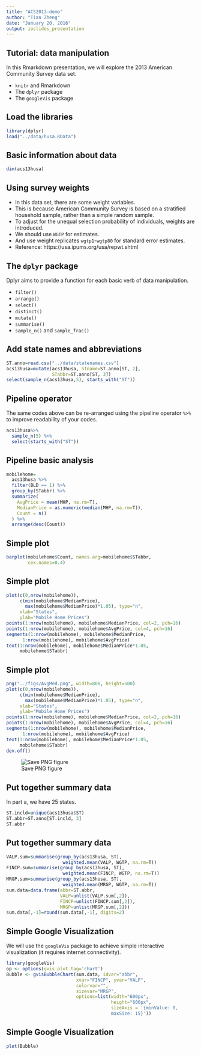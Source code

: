 ```yaml
---
title: "ACS2013-demo"
author: "Tian Zheng"
date: "January 20, 2016"
output: ioslides_presentation
---
```


## Tutorial: data manipulation

In this Rmarkdown presentation, we will explore the 2013 American Community Survey data set.

- `knitr` and Rmarkdown
- The `dplyr` package
- The `googleVis` package

## Load the libraries

```r
library(dplyr)
load("../data/husa.RData")
```

## Basic information about data
```r
dim(acs13husa)
```

## Using survey weights
- In this data set, there are some weight variables. 
- This is because American Community Survey is based on a stratified household sample, rather than a simple random sample. 
- To adjust for the unequal selection probability of individuals, weights are introduced. 
- We should use `WGTP` for estimates. 
- And use weight replicates `wgtp1`-`wgtp80` for standard error estimates. 
- Reference: https://usa.ipums.org/usa/repwt.shtml

## The `dplyr` package
Dplyr aims to provide a function for each basic verb of data manipulation.

- `filter()`
- `arrange()`
- `select()`
- `distinct()`
- `mutate()`
- `summarise()`
- `sample_n()` and `sample_frac()`


## Add state names and abbreviations

```r
ST.anno=read.csv("../data/statenames.csv")
acs13husa=mutate(acs13husa, STname=ST.anno[ST, 2], 
                 STabbr=ST.anno[ST, 3])
select(sample_n(acs13husa,5), starts_with("ST"))
```

## Pipeline operator

The same codes above can be re-arranged using the pipeline operator `%>%` to improve readability of your codes. 

```r
acs13husa%>%
  sample_n(5) %>%
  select(starts_with("ST"))
```

## Pipeline basic analysis

```r
mobilehome=
  acs13husa %>%
  filter(BLD == 1) %>%
  group_by(STabbr) %>%
  summarize(
    AvgPrice = mean(MHP, na.rm=T),
    MedianPrice = as.numeric(median(MHP, na.rm=T)),
    Count = n()
  ) %>%
  arrange(desc(Count))
```

## Simple plot

```r
barplot(mobilehome$Count, names.arg=mobilehome$STabbr, 
        cex.names=0.4)
```

## Simple plot

```r
plot(c(0,nrow(mobilehome)), 
     c(min(mobilehome$MedianPrice), 
       max(mobilehome$MedianPrice)*1.05), type="n",
     xlab="States",
     ylab="Mobile Home Prices")
points(1:nrow(mobilehome), mobilehome$MedianPrice, col=2, pch=16)
points(1:nrow(mobilehome), mobilehome$AvgPrice, col=4, pch=16)
segments(1:nrow(mobilehome), mobilehome$MedianPrice,
      1:nrow(mobilehome), mobilehome$AvgPrice)
text(1:nrow(mobilehome), mobilehome$MedianPrice*1.05, 
     mobilehome$STabbr)
```
## Simple plot
```r
png("../figs/AvgMed.png", width=800, height=500)
plot(c(0,nrow(mobilehome)), 
     c(min(mobilehome$MedianPrice), 
       max(mobilehome$MedianPrice)*1.05), type="n",
     xlab="States",
     ylab="Mobile Home Prices")
points(1:nrow(mobilehome), mobilehome$MedianPrice, col=2, pch=16)
points(1:nrow(mobilehome), mobilehome$AvgPrice, col=4, pch=16)
segments(1:nrow(mobilehome), mobilehome$MedianPrice,
      1:nrow(mobilehome), mobilehome$AvgPrice)
text(1:nrow(mobilehome), mobilehome$MedianPrice*1.05, 
     mobilehome$STabbr)
dev.off()
```
![Save PNG figure](../figs/AvgMed.png)



## Put together summary data
In part a, we have 25 states.
```r
ST.incld=unique(acs13husa$ST)
ST.abbr=ST.anno[ST.incld, 3]
ST.abbr
```

## Put together summary data
```r
VALP.sum=summarise(group_by(acs13husa, ST), 
                     weighted.mean(VALP, WGTP, na.rm=T))
FINCP.sum=summarise(group_by(acs13husa, ST), 
                     weighted.mean(FINCP, WGTP, na.rm=T))
MRGP.sum=summarise(group_by(acs13husa, ST), 
                     weighted.mean(MRGP, WGTP, na.rm=T))
sum.data=data.frame(abbr=ST.abbr, 
                    VALP=unlist(VALP.sum[,2]),
                    FINCP=unlist(FINCP.sum[,2]),
                    MRGP=unlist(MRGP.sum[,2]))
sum.data[,-1]=round(sum.data[,-1], digits=2)
```

## Simple Google Visualization

We will use the `googleVis` package to achieve simple interactive visualization (it requires internet connectivity).

```r
library(googleVis)
op <- options(gvis.plot.tag='chart')
Bubble <- gvisBubbleChart(sum.data, idvar="abbr", 
                          xvar="FINCP", yvar="VALP",
                          colorvar="",
                          sizevar="MRGP",
                          options=list(width="600px", 
                                       height="600px",
                                       sizeAxis = '{minValue: 0,
                                       maxSize: 15}'))
```

## Simple Google Visualization
```r
plot(Bubble)
```
